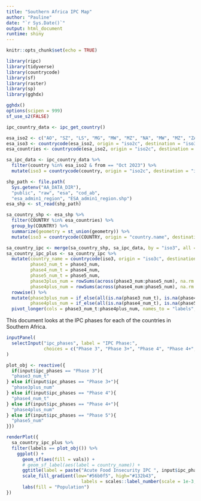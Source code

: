 ```yaml
---
title: "Southern Africa IPC Map"
author: "Pauline"
date: "`r Sys.Date()`"
output: html_document
runtime: shiny
---
```


```r
knitr::opts_chunk$set(echo = TRUE)

library(ripc)
library(tidyverse)
library(countrycode)
library(sf)
library(raster)
library(sp)
library(gghdx)

gghdx()
options(scipen = 999)
sf_use_s2(FALSE)

ipc_country_data <- ipc_get_country()

esa_iso2 <- c("AO", "SZ", "LS", "MG", "MW", "MZ", "NA", "MW", "MZ", "ZA", "ZM", "ZW")
esa_iso3 <- countrycode(esa_iso2, origin = "iso2c", destination = "iso3c")
esa_countries <- countrycode(esa_iso2, origin = "iso2c", destination = "country.name")

sa_ipc_data <- ipc_country_data %>%
  filter(country %in% esa_iso2 & from == "Oct 2023") %>%
  mutate(iso3 = countrycode(country, origin = "iso2c", destination = "iso3c"))

shp_path <- file.path(
  Sys.getenv("AA_DATA_DIR"), 
  "public", "raw", "esa", "cod_ab", 
  "esa_admin1_region", "ESA_admin1_region.shp")
esa_shp <- st_read(shp_path)

sa_country_shp <- esa_shp %>%
  filter(COUNTRY %in% esa_countries) %>%
  group_by(COUNTRY) %>% 
  summarize(geometry = st_union(geometry)) %>%
  mutate(iso3 = countrycode(COUNTRY, origin = "country.name", destination = "iso3c"))

sa_country_ipc <- merge(sa_country_shp, sa_ipc_data, by = "iso3", all = TRUE)
sa_country_ipc_plus <- sa_country_ipc %>%
  mutate(country_name = countrycode(iso3, origin = "iso3c", destination = "country.name"),
         phase3_num_t = phase3_num,
         phase4_num_t = phase4_num,
         phase5_num_t = phase5_num,
         phase3plus_num = rowSums(across(phase3_num:phase5_num), na.rm = T),
         phase4plus_num = rowSums(across(phase4_num:phase5_num), na.rm = T)) %>% 
  rowwise() %>% 
  mutate(phase3plus_num = if_else(all(is.na(phase3_num_t), is.na(phase4_num_t), is.na(phase5_num_t)), NA, phase3plus_num),
         phase4plus_num = if_else(all(is.na(phase4_num_t), is.na(phase5_num_t)), NA, phase4plus_num)) %>%
  pivot_longer(cols = phase3_num_t:phase4plus_num, names_to = "labels", values_to = "vals")

```

This document looks at the IPC phases for each of the countries in Southern Africa.

```r
inputPanel(
  selectInput("ipc_phases", label = "IPC Phase:",
              choices = c("Phase 3", "Phase 3+", "Phase 4", "Phase 4+", "Phase 5"), selected = "Phase 3")
)

plot_obj <- reactive({
  if(input$ipc_phases == "Phase 3"){
  "phase3_num_t"
} else if(input$ipc_phases == "Phase 3+"){
  "phase3plus_num"
} else if(input$ipc_phases == "Phase 4"){
  "phase4_num_t"
} else if(input$ipc_phases == "Phase 4+"){
  "phase4plus_num"
} else if(input$ipc_phases == "Phase 5"){
  "phase5_num"
}})

renderPlot({
  sa_country_ipc_plus %>%
  filter(labels == plot_obj()) %>%
    ggplot() +
      geom_sf(aes(fill = vals)) +
      # geom_sf_label(aes(label = country_name)) +
      ggtitle(label = paste("Acute Food Insecurity IPC ", input$ipc_phases), subtitle = "Population at Risk Oct 2023 - Mar 2024") +
      scale_fill_gradient(low="#56b0f5", high="#132b43",
                            labels = scales::label_number(scale = 1e-3, suffix = "k")) +
      labs(fill = "Population") 
})
```
